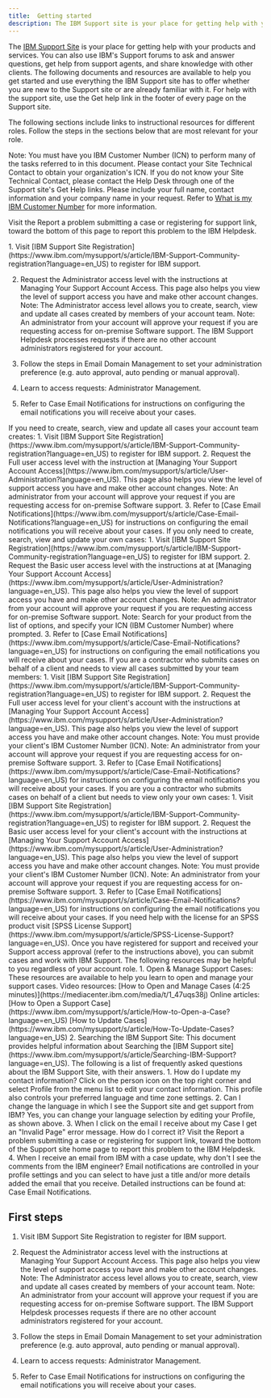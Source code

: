 ```yaml
---
title:  Getting started
description: The IBM Support site is your place for getting help with your products and services.
---
```


<PageDescription>

The [IBM Support Site](https://www.ibm.com/mysupport/s/?language=en_US) is your place for getting help with your products and services.
You can also use IBM's Support forums to ask and answer questions, get help from support agents, and share knowledge with other clients. The following documents and resources are available to help you get started and use everything the IBM Support site has to offer whether you are new to the Support site or are already familiar with it.
For help with the support site, use the Get help link in the footer of every page on the Support site.

The following sections include links to instructional resources for different roles. Follow the steps in the sections below that are most relevant for your role.

Note: You must have you IBM Customer Number (ICN) to perform many of the tasks referred to in this document. Please contact your Site Technical Contact to obtain your organization's ICN. If you do not know your Site Technical Contact, please contact the Help Desk through one of the Support site's Get Help links. Please include your full name, contact information and your company name in your request. Refer to [What is my IBM Customer Number](https://www.ibm.com/support/pages/what-my-ibm-customer-number-icn) for more information.

Visit the Report a problem submitting a case or registering for support link, toward the bottom of this page to report this problem to the IBM Helpdesk.

</PageDescription>


<Accordion>
  <AccordionItem title="Administrators">
 1. Visit [IBM Support Site Registration](https://www.ibm.com/mysupport/s/article/IBM-Support-Community-registration?language=en_US) to register for IBM support.

 2. Request the Administrator access level with the instructions at Managing Your Support Account Access. This page also helps you view the level of support access you have and make other account changes.
 Note: The Administrator access level allows you to create, search, view and update all cases created by members of your account team.
 Note: An administrator from your account will approve your request if you are requesting access for on-premise Software support. The IBM Support Helpdesk processes requests if there are no other account administrators registered for your account.

 3. Follow the steps in Email Domain Management to set your administration preference (e.g. auto approval, auto pending or manual approval).

 4. Learn to access requests: Administrator Management.

 5. Refer to Case Email Notifications for instructions on configuring the email notifications you will receive about your cases.

</AccordionItem>
  <AccordionItem title="Non-Administrators">
If you need to create, search, view and update all cases your account team creates:
1. Visit [IBM Support Site Registration](https://www.ibm.com/mysupport/s/article/IBM-Support-Community-registration?language=en_US) to register for IBM support.
2. Request the Full user access level with the instruction at [Managing Your Support Account Access](https://www.ibm.com/mysupport/s/article/User-Administration?language=en_US). This page also helps you view the level of support access you have and make other account changes.
Note: An administrator from your account will approve your request if  you are requesting access for on-premise Software support.
3. Refer to [Case Email Notifications](https://www.ibm.com/mysupport/s/article/Case-Email-Notifications?language=en_US) for instructions on configuring the email notifications you will receive about your cases.
If you only need to create, search, view and update your own cases:
1. Visit [IBM Support Site Registration](https://www.ibm.com/mysupport/s/article/IBM-Support-Community-registration?language=en_US) to register for IBM support.
2. Request the Basic user access level with the instructions at at [Managing Your Support Account Access](https://www.ibm.com/mysupport/s/article/User-Administration?language=en_US). This page also helps you view the level of support access you have and make other account changes.
Note: An administrator from your account will approve your request if  you are requesting access for on-premise Software support.
Note: Search for your product from the list of options, and specify your ICN (IBM Customer Number) where prompted.
3. Refer to [Case Email Notifications](https://www.ibm.com/mysupport/s/article/Case-Email-Notifications?language=en_US) for instructions on configuring the email notifications you will receive about your cases.
</AccordionItem>
  <AccordionItem title="Contractors and Vendors">
If you are a contractor who submits cases on behalf of a client and needs to view all cases submitted by your team members:
1. Visit [IBM Support Site Registration](https://www.ibm.com/mysupport/s/article/IBM-Support-Community-registration?language=en_US) to register for IBM support.
2. Request the Full user access level for your client's account with the instructions at [Managing Your Support Account Access](https://www.ibm.com/mysupport/s/article/User-Administration?language=en_US). This page also helps you view the level of support access you have and make other account changes.
Note: You must provide your client's IBM Customer Number (ICN).
Note: An administrator from your account will approve your request if  you are requesting access for on-premise Software support.
3. Refer to [Case Email Notifications](https://www.ibm.com/mysupport/s/article/Case-Email-Notifications?language=en_US) for instructions on configuring the email notifications you will receive about your cases.
If you are you a contractor who submits cases on behalf of a client but needs to view only your own cases:
1. Visit [IBM Support Site Registration](https://www.ibm.com/mysupport/s/article/IBM-Support-Community-registration?language=en_US) to register for IBM support.
2. Request the Basic user access level for your client's account with the instructions at [Managing Your Support Account Access](https://www.ibm.com/mysupport/s/article/User-Administration?language=en_US). This page also helps you view the level of support access you have and make other account changes.
Note: You must provide your client's IBM Customer Number (ICN).
Note: An administrator from your account will approve your request if  you are requesting access for on-premise Software support.
3. Refer to [Case Email Notifications](https://www.ibm.com/mysupport/s/article/Case-Email-Notifications?language=en_US) for instructions on configuring the email notifications you will receive about your cases.
</AccordionItem>
  <AccordionItem title="SPSS Users">
If you need help with the license for an SPSS product visit [SPSS License Support](https://www.ibm.com/mysupport/s/article/SPSS-License-Support?language=en_US).</AccordionItem>
  <AccordionItem title="All Users">
Once you have registered for support and received your Support access approval (refer to the instructions above), you can submit cases and work with IBM Support. The following resources may be helpful to you regardless of your account role.
1. Open & Manage Support Cases: These resources are available to help you learn to open and manage your support cases.
Video resources:
[How to Open and Manage Cases (4:25 minutes)](https://mediacenter.ibm.com/media/t/1_47uqs38j)
Online articles:
[How to Open a Support Case](https://www.ibm.com/mysupport/s/article/How-to-Open-a-Case?language=en_US)
[How to Update Cases](https://www.ibm.com/mysupport/s/article/How-To-Update-Cases?language=en_US)
2. Searching the IBM Support Site: This document provides helpful information about Searching the [IBM Support site](https://www.ibm.com/mysupport/s/article/Searching-IBM-Support?language=en_US).
</AccordionItem>
  <AccordionItem title="Frequently Asked Questions">
The following is a list of frequently asked questions about the IBM Support Site, with their answers.
1. How do I update my contact information?
Click on the person icon on the top right corner and select Profile from the menu list to edit your contact information. This profile also controls your preferred language and time zone settings.</AccordionItem>
2. Can I change the language in which I see the Support site and get support from IBM?
Yes, you can change your language selection by editing your Profile, as shown above.
3. When I click on the email I receive about my Case I get an "Invalid Page" error message. How do I correct it?
Visit the Report a problem submitting a case or registering for support link, toward the bottom of the Support site home page to report this problem to the IBM Helpdesk.
4. When I receive an email from IBM with a case update, why don't I see the comments from the IBM engineer?
Email notifications are controlled in your profile settings and you can select to have just a title and/or more details added the email that you receive. Detailed instructions can be found at: Case Email Notifications.
</Accordion>

## First steps

1. Visit IBM Support Site Registration to register for IBM support.

2. Request the Administrator access level with the instructions at Managing Your Support Account Access. This page also helps you view the level of support access you have and make other account changes.
Note: The Administrator access level allows you to create, search, view and update all cases created by members of your account team.
Note: An administrator from your account will approve your request if you are requesting access for on-premise Software support. The IBM Support Helpdesk processes requests if there are no other account administrators registered for your account.

3. Follow the steps in Email Domain Management to set your administration preference (e.g. auto approval, auto pending or manual approval).

4. Learn to access requests: Administrator Management.

5. Refer to Case Email Notifications for instructions on configuring the email notifications you will receive about your cases.
